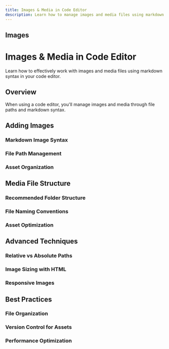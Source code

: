 ```yaml
---
title: Images & Media in Code Editor
description: Learn how to manage images and media files using markdown in your code editor
---
```

## Images


# Images & Media in Code Editor

Learn how to effectively work with images and media files using markdown syntax in your code editor.

## Overview

When using a code editor, you'll manage images and media through file paths and markdown syntax.

## Adding Images

### Markdown Image Syntax

### File Path Management

### Asset Organization

## Media File Structure

### Recommended Folder Structure

### File Naming Conventions

### Asset Optimization

## Advanced Techniques

### Relative vs Absolute Paths

### Image Sizing with HTML

### Responsive Images

## Best Practices

### File Organization

### Version Control for Assets

### Performance Optimization

